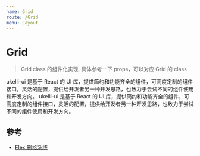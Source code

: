 ```yaml
---
name: Grid
route: /Grid
menu: Layout
---
```



# Grid

> Grid class 的组件化实现, 具体参考一下 props，可以对应 Grid 的 class

<Playground className="bg_default">
  <CardContainer>
    <Grid container space={20}>
      <Grid item xs={12} sm={6} lg={6}>
        <Card p={20}>
          ukelli-ui 是基于 React 的 UI 库，提供简约和功能齐全的组件，可高度定制的组件接口，灵活的配置，提供给开发者另一种开发思路，也致力于尝试不同的组件使用和开发方向。
        </Card>
      </Grid>
      <Grid item xs={12} sm={6} lg={6}>
        <Card p={20}>
          ukelli-ui 是基于 React 的 UI 库，提供简约和功能齐全的组件，可高度定制的组件接口，灵活的配置，提供给开发者另一种开发思路，也致力于尝试不同的组件使用和开发方向。
        </Card>
      </Grid>
    </Grid>
  </CardContainer>
</Playground>

<Props of={Grid} />

## 参考

- [Flex 删格系统](#/Flex)
